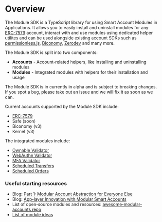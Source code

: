 
# Overview

The Module SDK is a TypeScript library for using Smart Account Modules in Applications. It allows you to easily install and uninstall modules for any [ERC-7579](https://erc7579.com/) account, interact with and use modules using dedicated helper utilites and can be used alongside existing account SDKs such as [permissionless.js](https://www.npmjs.com/package/permissionless), [Biconomy](https://www.npmjs.com/package/@biconomy/account), [Zerodev](https://docs.zerodev.app) and many more.

The Module SDK is split into two components:

- **Accounts** - Account-related helpers, like installing and uninstalling modules
- **Modules** - Integrated modules with helpers for their installation and usage

<Callout type="warning">
  The Module SDK is in currently in alpha and is subject to breaking changes. If
  you spot a bug, please take out an issue and we will fix it as soon as we can.
</Callout>

<div className="my-8">
  <ModuleSDKBanner width={1000} height={400} />
</div>

Current accounts supported by the Module SDK include:

- [ERC-7579](https://erc7579.com/)
- Safe (soon)
- Biconomy (v3)
- Kernel (v3)

The integrated modules include:

- [Ownable Validator](/module-sdk/modules/ownable-validator.mdx)
- [WebAuthn Validator](/module-sdk/modules/webauthn-validator.mdx)
- [MFA Validator](/module-sdk/modules/mfa-validator.mdx)
- [Scheduled Transfers](/module-sdk/modules/scheduled-transfers.mdx)
- [Scheduled Orders](/module-sdk/modules/scheduled-orders.mdx)

### Useful starting resources

- Blog: [Part 1: Modular Account Abstraction for Everyone Else](https://blog.rhinestone.wtf/part-1-modular-account-abstraction-for-everyone-else-84567422bc46)
- Blog: [App-layer Innovation with Modular Smart Accounts](https://blog.rhinestone.wtf/app-layer-innovation-with-modular-smart-accounts-8a9d7030c908)
- List of open-source modules and resources: [awesome-modular-accounts repo](https://github.com/rhinestonewtf/awesome-modular-accounts)
- [List of module ideas](https://rhinestone.notion.site/Module-ideas-for-developer-inspo-338100a2c99540f490472b8aa839da11)
